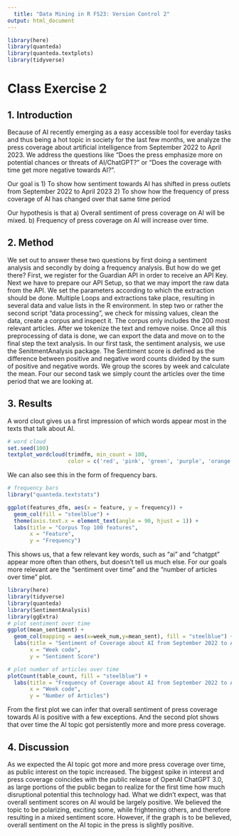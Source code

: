 ```yaml
---
  title: "Data Mining in R FS23: Version Control 2"
output: html_document
---
```

```r
library(here)
library(quanteda)
library(quanteda.textplots)
library(tidyverse)
```

# Class Exercise 2

## 1. Introduction
Because of AI recently emerging as a easy accessible tool for everday tasks and thus being a hot topic in society for the last few months, we analyze the press coverage about artificial intelligence from September 2022 to April 2023. We address the questions like "Does the press emphasize more on potential chances or threats of AI/ChatGPT?" or "Does the coverage with time get more negative towards AI?".

Our goal is 
1) To show how sentiment towards AI has shifted in press outlets from September 2022 to April 2023
2) To show how the frequency of press coverage of AI has changed over that same time period

Our hypothesis is that 
a) Overall sentiment of press coverage on AI will be mixed.
b) Frequency of press coverage on AI will increase over time.

## 2. Method
We set out to answer these two questions by first doing a sentiment analysis and secondly by doing a frequency analysis.
But how do we get there?
First, we register for the Guardian API in order to receive an API Key. Next we have to prepare our API Setup, so that we may import the raw data from the API. We set the parameters according to which the extraction should be done. Multiple Loops and extractions take place, resulting in several data and value lists in the R environment.
In step two or rather the second script "data processing", we check for missing values, clean the data, create a corpus and inspect it. The corpus only includes the 200 most relevant articles. After we tokenize the text and remove noise. Once all this preprocessing of data is done, we can export the data and move on to the final step the text analysis.
In our first task, the sentiment analysis, we use the SenitmentAnalysis package. The Sentiment score is defined as the difference between positive and negative word counts divided by the sum of positive and negative words. We group the scores by week and calculate the mean.
Four our second task we simply count the articles over the time period that we are looking at.

## 3. Results
A word clout gives us a first impression of which words appear most in the texts that talk about AI.
```r
# word cloud
set.seed(100)
textplot_wordcloud(trimdfm, min_count = 100, 
                   color = c('red', 'pink', 'green', 'purple', 'orange', 'blue'))
```
We can also see this in the form of frequency bars.
```r
# frequency bars
library("quanteda.textstats")

ggplot(features_dfm, aes(x = feature, y = frequency)) +
  geom_col(fill = "steelblue") + 
  theme(axis.text.x = element_text(angle = 90, hjust = 1)) +
  labs(title = "Corpus Top 100 features",
       x = "Feature",
       y = "Frequency")

```
This shows us, that a few relevant key words, such as "ai" and "chatgpt" appear more often than others, but doesn't tell us much else.
For our goals more relevant are the "sentiment over time" and the "number of articles over time" plot.
```r
library(here)
library(tidyverse)
library(quanteda)
library(SentimentAnalysis)
library(ggExtra)
# plot sentiment over time
ggplot(mean_sentiment) +
  geom_col(mapping = aes(x=week_num,y=mean_sent), fill = "steelblue") +
  labs(title = "Sentiment of Coverage about AI from September 2022 to April 2023",
       x = "Week code",
       y = "Sentiment Score")
```
```r
# plot number of articles over time
plotCount(table_count, fill = "steelblue") +
  labs(title = "Frequency of Coverage about AI from September 2022 to April 2023",
       x = "Week code",
       y = "Number of Articles")
```
From the first plot we can infer that overall sentiment of press coverage towards AI is positive with a few exceptions. And the second plot shows that over time the AI topic got persistently more and more press coverage.

## 4. Discussion
As we expected the AI topic got more and more press coverage over time, as public interest on the topic increased. The biggest spike in interest and press coverage coincides with the public release of OpenAI ChatGPT 3.0, as large portions of the public began to realize for the first time how much disruptional potential this technology had.
What we didn't expect, was that overall sentiment scores on AI would be largely positive. We believed the topic to be polarizing, exciting some, while frightening others, and therefore resulting in a mixed sentiment score. However, if the graph is to be believed, overall sentiment on the AI topic in the press is slightly positive.
